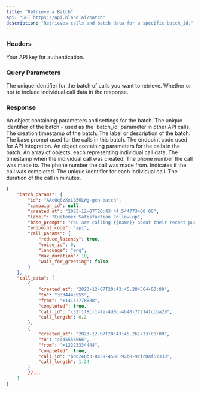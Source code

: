 ```yaml
---
title: "Retrieve a Batch"
api: "GET https://api.bland.ai/batch"
description: "Retrieves calls and batch data for a specific batch_id."
---
```


### Headers

<ParamField header="authorization" type="string" required>
  Your API key for authentication.
</ParamField>

### Query Parameters

<ParamField query="batch_id" type="string" required>
  The unique identifier for the batch of calls you want to retrieve.
</ParamField>

<ParamField query="include_calls" type="boolean" default="false">
  Whether or not to include individual call data in the response.
</ParamField>

### Response


<ResponseField name="batch_params" type="object">
  An object containing parameters and settings for the batch.
</ResponseField>

<ResponseField name="batch_params.id" type="string">
  The unique identifier of the batch - used as the `batch_id` parameter in other API calls.
</ResponseField>

<ResponseField name="batch_params.created_at" type="string">
  The creation timestamp of the batch.
</ResponseField>

<ResponseField name="batch_params.label" type="string">
  The label or description of the batch.
</ResponseField>

<ResponseField name="batch_params.base_prompt" type="string">
  The base prompt used for the calls in this batch.
</ResponseField>

<ResponseField name="batch_params.endpoint_code" type="string">
  The endpoint code used for API integration.
</ResponseField>

<ResponseField name="batch_params.call_params" type="object">
  An object containing parameters for the calls in the batch.
</ResponseField>

<ResponseField name="call_data" type="array">
  An array of objects, each representing individual call data.
</ResponseField>

<ResponseField name="call_data[].created_at" type="string">
  The timestamp when the individual call was created.
</ResponseField>

<ResponseField name="call_data[].to" type="string">
  The phone number the call was made to.
</ResponseField>

<ResponseField name="call_data[].from" type="string">
  The phone number the call was made from.
</ResponseField>

<ResponseField name="call_data[].completed" type="boolean">
  Indicates if the call was completed.
</ResponseField>

<ResponseField name="call_data[].call_id" type="string">
  The unique identifier for each individual call.
</ResponseField>

<ResponseField name="call_data[].call_length" type="number">
  The duration of the call in minutes.
</ResponseField>


<ResponseExample>

```json Response
{
    "batch_params": {
        "id": "AAcQq8zXxLB56LWg-gen-batch",
        "campaign_id": null,
        "created_at": "2023-12-07T20:43:44.544773+00:00",
        "label": "Customer Satisfaction Follow-up",
        "base_prompt": "You are calling {{name}} about their recent purchase of the item: {{item}}. Ask them each of the following questions about the specific item they purchased: {{questions}}",
        "endpoint_code": "api",
        "call_params": {
            "reduce_latency": true,
            "voice_id": 0,
            "language": "eng",
            "max_duration": 10,
            "wait_for_greeting": false
        }
    },
    "call_data": [
        {
            "created_at": "2023-12-07T20:43:45.284364+00:00",
            "to": "3334445555",
            "from": "+14157778888",
            "completed": true,
            "call_id": "c52f1f8c-147e-4d0c-4b40-77214fccba29",
            "call_length": 0.2
        },
        {
            "created_at": "2023-12-07T20:43:45.261733+00:00",
            "to": "4445556666",
            "from": "+12223334444",
            "completed": true,
            "call_id": "bdd2e0b3-8459-4580-92b8-9cfc0af67330",
            "call_length": 1.24
        }
        //...
    ]
}
```

</ResponseExample>
